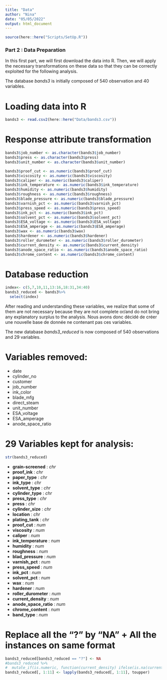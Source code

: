 ```yaml
---
title: "Data"
author: "Nina"
date: "05/05/2022"
output: html_document
---
```


```r
source(here::here("Scripts/SetUp.R"))
```

### Part 2 : Data Preparation 

In this first part, we will first download the data into R. Then, we will apply the necessary transformations on these data so that they can be correctly exploited for the following analysis. 

The database *bands3* is initially composed of 540 observation and 40 variables.

# Loading data into R
```r
bands3 <- read.csv2(here::here("Data/bands3.csv"))
```

# Response attribute transformation 
```r
bands3$job_number <- as.character(bands3$job_number)
bands3$press <- as.character(bands3$press)
bands3$unit_number <- as.character(bands3$unit_number)

bands3$proof_cut <- as.numeric(bands3$proof_cut)
bands3$viscosity <- as.numeric(bands3$viscosity)
bands3$caliper <- as.numeric(bands3$caliper)
bands3$ink_temperature <- as.numeric(bands3$ink_temperature)
bands3$humidity <- as.numeric(bands3$humidity)
bands3$roughness <- as.numeric(bands3$roughness)
bands3$blade_pressure <- as.numeric(bands3$blade_pressure)
bands3$varnish_pct <- as.numeric(bands3$varnish_pct)
bands3$press_speed <- as.numeric(bands3$press_speed)
bands3$ink_pct <- as.numeric(bands3$ink_pct)
bands3$solvent_pct <- as.numeric(bands3$solvent_pct)
bands3$ESA_voltage <- as.numeric(bands3$ESA_voltage)
bands3$ESA_amperage <- as.numeric(bands3$ESA_amperage)
bands3$wax <- as.numeric(bands3$wax)
bands3$hardener <- as.numeric(bands3$hardener)
bands3$roller_durometer <- as.numeric(bands3$roller_durometer)
bands3$current_density <- as.numeric(bands3$current_density)
bands3$anode_space_ratio <- as.numeric(bands3$anode_space_ratio)
bands3$chrome_content <- as.numeric(bands3$chrome_content)
```

# Database reduction 
```r
index<- c(5,7,10,11,13:16,18:31,34:40)
bands3_reduced <- bands3%>%
  select(index)
```

After reading and understanding these variables, we realize that some of them are not necessary because they are not complete or/and do not bring any explanatory surplus to the analysis. Nous avons donc décidé de créer une nouvelle base de donnée ne contenant pas ces variables.

The new database *bands3_reduced* is now composed of 540 observations and 29 variables.

# Variables removed:
- date
- cylinder_no
- customer
- job_number
- ink_color
- blade_mfg
- direct_steam
- unit_number
- ESA_voltage
- ESA_amperage
- anode_space_ratio

# 29 Variables kept for analysis:
```r
str(bands3_reduced) 
```
- **grain-screened** : *chr* 
- **proof_ink** : *chr* 
- **paper_type** : *chr* 
- **ink_type** : *chr* 
- **solvent_type** : *chr* 
- **cylinder_type** : *chr* 
- **press_type** : *chr* 
- **press** : *chr* 
- **cylinder_size** : *chr* 
- **location** : *chr* 
- **plating_tank** : *chr* 
- **proof_cut** : *num*
- **viscosity** : *num*
- **caliper** : *num*
- **ink_temperature** : *num*
- **humidity** : *num*
- **roughness** : *num*
- **blad_pressure** : *num*
- **varnish_pct** : *num*
- **press_speed** : *num*
- **ink_pct** : *num*
- **solvent_pct** : *num*
- **wax** : *num*
- **hardener** : *num*
- **roller_durometer** : *num*
- **current_density** : *num*
- **anode_space_ratio** : *num*
- **chrome_content** : *num*
- **band_type** : *num*

# Replace all the "?" by "NA" + All the instances on same format
```r
bands3_reduced[bands3_reduced == "?"] <- NA
#bands3_reduced %>% 
#  mutate_if(is.numeric, function(current_density) ifelse(is.na(current_density), median(current_density, na.rm = T), current_density))
bands3_reduced[, 1:11] <- lapply(bands3_reduced[, 1:11], toupper)
```

